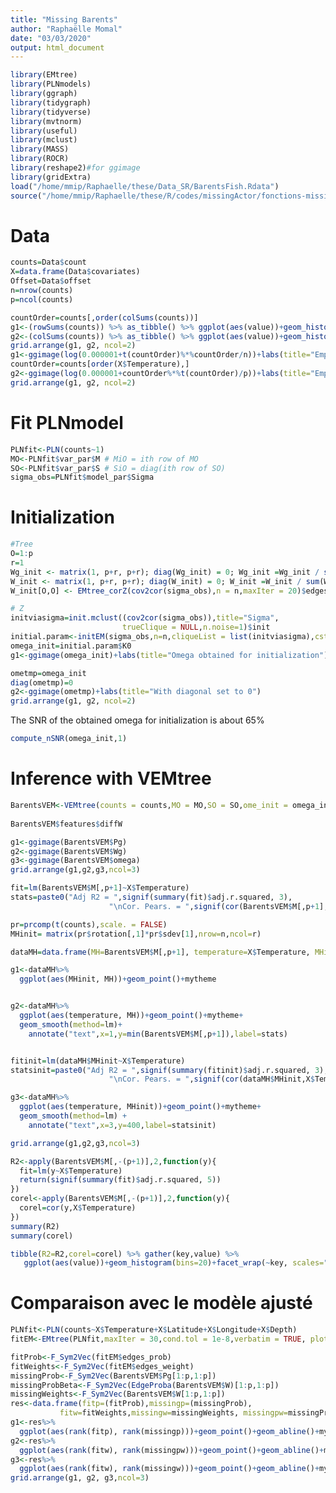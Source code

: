 ```yaml
---
title: "Missing Barents"
author: "Raphaëlle Momal"
date: "03/03/2020"
output: html_document
---
```


```r
 
library(EMtree)
library(PLNmodels)
library(ggraph)
library(tidygraph)
library(tidyverse)
library(mvtnorm)
library(useful)
library(mclust)
library(MASS)
library(ROCR)
library(reshape2)#for ggimage
library(gridExtra)
load("/home/mmip/Raphaelle/these/Data_SR/BarentsFish.Rdata")
source("/home/mmip/Raphaelle/these/R/codes/missingActor/fonctions-missing.R")
```

# Data

```r
counts=Data$count
X=data.frame(Data$covariates)
Offset=Data$offset
n=nrow(counts)
p=ncol(counts)
```

```r
countOrder=counts[,order(colSums(counts))]
g1<-(rowSums(counts)) %>% as_tibble() %>% ggplot(aes(value))+geom_histogram()+mytheme+labs(title="Sites richness")
g2<-(colSums(counts)) %>% as_tibble() %>% ggplot(aes(value))+geom_histogram()+mytheme+labs(title="Species richness")
grid.arrange(g1, g2, ncol=2)
g1<-ggimage(log(0.000001+t(countOrder)%*%countOrder/n))+labs(title="Empirical log Sigma, \norder by richness")
countOrder=counts[order(X$Temperature),]
g2<-ggimage(log(0.000001+countOrder%*%t(countOrder)/p))+labs(title="Empirical log sites covariance, \norder by temperature")
grid.arrange(g1, g2, ncol=2)
```

# Fit PLNmodel

```r

PLNfit<-PLN(counts~1)
MO<-PLNfit$var_par$M # MiO = ith row of MO
SO<-PLNfit$var_par$S # SiO = diag(ith row of SO)
sigma_obs=PLNfit$model_par$Sigma

```


# Initialization

```r
#Tree
O=1:p
r=1
Wg_init <- matrix(1, p+r, p+r); diag(Wg_init) = 0; Wg_init =Wg_init / sum(Wg_init)
W_init <- matrix(1, p+r, p+r); diag(W_init) = 0; W_init =W_init / sum(W_init)
W_init[O,O] <- EMtree_corZ(cov2cor(sigma_obs),n = n,maxIter = 20)$edges_weight

# Z
initviasigma=init.mclust((cov2cor(sigma_obs)),title="Sigma",
                         trueClique = NULL,n.noise=1)$init
initial.param<-initEM(sigma_obs,n=n,cliqueList = list(initviasigma),cst=1.05, pca=TRUE) # quick and dirty modif for initEM to take a covariance matrix as input
omega_init=initial.param$K0
g1<-ggimage(omega_init)+labs(title="Omega obtained for initialization")
```

```r
ometmp=omega_init
diag(ometmp)=0
g2<-ggimage(ometmp)+labs(title="With diagonal set to 0")
grid.arrange(g1, g2, ncol=2)
```


The SNR of the obtained omega for initialization is about 65%

```r
compute_nSNR(omega_init,1)
```


# Inference with VEMtree

```r
BarentsVEM<-VEMtree(counts = counts,MO = MO,SO = SO,ome_init = omega_init,W_init = W_init,Wg_init = Wg_init, eps=1e-2, alpha=1, maxIter=4, plot=TRUE,vraiOm = NULL, print.hist = FALSE)
 
BarentsVEM$features$diffW
```


```r
g1<-ggimage(BarentsVEM$Pg)
g2<-ggimage(BarentsVEM$Wg)
g3<-ggimage(BarentsVEM$omega)
grid.arrange(g1,g2,g3,ncol=3)
```


```r
fit=lm(BarentsVEM$M[,p+1]~X$Temperature)
stats=paste0("Adj R2 = ",signif(summary(fit)$adj.r.squared, 3),
                      "\nCor. Pears. = ",signif(cor(BarentsVEM$M[,p+1],X$Temperature),3))

pr=prcomp(t(counts),scale. = FALSE)
MHinit= matrix(pr$rotation[,1]*pr$sdev[1],nrow=n,ncol=r)

dataMH=data.frame(MH=BarentsVEM$M[,p+1], temperature=X$Temperature, MHinit=MHinit) 

g1<-dataMH%>% 
  ggplot(aes(MHinit, MH))+geom_point()+mytheme


g2<-dataMH%>% 
  ggplot(aes(temperature, MH))+geom_point()+mytheme+
  geom_smooth(method=lm)+
    annotate("text",x=1,y=min(BarentsVEM$M[,p+1]),label=stats)


fitinit=lm(dataMH$MHinit~X$Temperature)
statsinit=paste0("Adj R2 = ",signif(summary(fitinit)$adj.r.squared, 3),
                      "\nCor. Pears. = ",signif(cor(dataMH$MHinit,X$Temperature),3))

g3<-dataMH%>% 
  ggplot(aes(temperature, MHinit))+geom_point()+mytheme+
  geom_smooth(method=lm) +
    annotate("text",x=3,y=400,label=statsinit)

grid.arrange(g1,g2,g3,ncol=3)
```

```r
R2<-apply(BarentsVEM$M[,-(p+1)],2,function(y){
  fit=lm(y~X$Temperature)
  return(signif(summary(fit)$adj.r.squared, 5))
})
corel<-apply(BarentsVEM$M[,-(p+1)],2,function(y){
  corel=cor(y,X$Temperature)
})
summary(R2)
summary(corel)

tibble(R2=R2,corel=corel) %>% gather(key,value) %>% 
   ggplot(aes(value))+geom_histogram(bins=20)+facet_wrap(~key, scales="free")+ mytheme+labs(x="",y="")
```


# Comparaison avec le modèle ajusté

```r
PLNfit<-PLN(counts~X$Temperature+X$Latitude+X$Longitude+X$Depth)
fitEM<-EMtree(PLNfit,maxIter = 30,cond.tol = 1e-8,verbatim = TRUE, plot=TRUE)
```

```r
fitProb<-F_Sym2Vec(fitEM$edges_prob)
fitWeights<-F_Sym2Vec(fitEM$edges_weight)
missingProb<-F_Sym2Vec(BarentsVEM$Pg[1:p,1:p])
missingProbBeta<-F_Sym2Vec(EdgeProba(BarentsVEM$W)[1:p,1:p])
missingWeights<-F_Sym2Vec(BarentsVEM$W[1:p,1:p])
res<-data.frame(fitp=(fitProb),missingp=(missingProb),
           fitw=fitWeights,missingw=missingWeights, missingpw=missingProbBeta) 
g1<-res%>% 
  ggplot(aes(rank(fitp), rank(missingp)))+geom_point()+geom_abline()+mytheme
g2<-res%>% 
  ggplot(aes(rank(fitw), rank(missingpw)))+geom_point()+geom_abline()+mytheme
g3<-res%>% 
  ggplot(aes(rank(fitw), rank(missingw)))+geom_point()+geom_abline()+mytheme
grid.arrange(g1, g2, g3,ncol=3)

```

